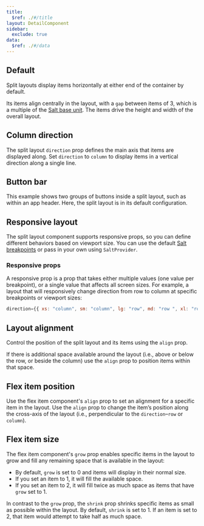 ```yaml
---
title:
  $ref: ./#/title
layout: DetailComponent
sidebar:
  exclude: true
data:
  $ref: ./#/data
---
```


## Default

Split layouts display items horizontally at either end of the container by default.

Its items align centrally in the layout, with a `gap` between items of 3, which is a multiple of the [Salt base unit](/salt/foundations/spacing). The items drive the height and width of the overall layout.

<LivePreview componentName="split-layout" exampleName="Default" />

## Column direction

The split layout `direction` prop defines the main axis that items are displayed along. Set `direction` to `column` to display items in a vertical direction along a single line.

<LivePreview componentName="split-layout" exampleName="ColumnDirection" />

## Button bar

This example shows two groups of buttons inside a split layout, such as within an app header. Here, the split layout is in its default configuration.

<LivePreview componentName="split-layout" exampleName="ButtonBar" />

## Responsive layout

The split layout component supports responsive props, so you can define different behaviors based on viewport size. You can use the default [Salt breakpoints](https://www.saltdesignsystem.com/salt/foundations/responsiveness) or pass in your own using `SaltProvider`.

### Responsive props

A responsive prop is a prop that takes either multiple values (one value per breakpoint), or a single value that affects all screen sizes. For example, a layout that will responsively change direction from row to column at specific breakpoints or viewport sizes:

```js
direction={{ xs: "column", sm: "column", lg: "row", md: "row ", xl: "row" }}
```

<LivePreview componentName="split-layout" exampleName="ResponsiveLayout" />

## Layout alignment

Control the position of the split layout and its items using the `align` prop.

If there is additional space available around the layout (i.e., above or below the row, or beside the column) use the `align` prop to position items within that space.

<LivePreview componentName="split-layout" exampleName="LayoutAlignment" />

## Flex item position

Use the flex item component's `align` prop to set an alignment for a specific item in the layout. Use the `align` prop to change the item’s position along the cross-axis of the layout (i.e., perpendicular to the `direction`–`row` or `column`).

<LivePreview componentName="split-layout" exampleName="FlexItemPosition" />

## Flex item size

The flex item component's `grow` prop enables specific items in the layout to grow and fill any remaining space that is available in the layout:

- By default, `grow` is set to 0 and items will display in their normal size.
- If you set an item to 1, it will fill the available space.
- If you set an item to 2, it will fill twice as much space as items that have `grow` set to 1.

In contrast to the `grow` prop, the `shrink` prop shrinks specific items as small as possible within the layout. By default, `shrink` is set to 1. If an item is set to 2, that item would attempt to take half as much space.

<LivePreview componentName="split-layout" exampleName="FlexItemSize" />
